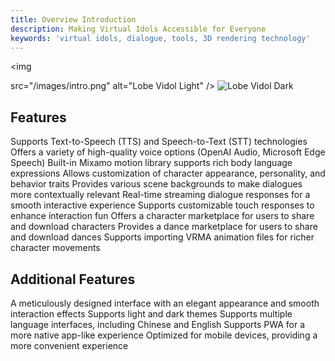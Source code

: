 ```yaml
---
title: Overview Introduction
description: Making Virtual Idols Accessible for Everyone
keywords: 'virtual idols, dialogue, tools, 3D rendering technology'
---
```


<img

src="/images/intro.png"
alt="Lobe Vidol Light"
/> <img
className="hidden dark:block"
src="/images/intro.png"
alt="Lobe Vidol Dark"
/>

## Features

<CardGroup cols={2}>
  <Card title="Voice Conversion" icon="microphone">
    Supports Text-to-Speech (TTS) and Speech-to-Text (STT) technologies
  </Card>
  <Card title="Multiple Voice Sources" icon="volume-high">
    Offers a variety of high-quality voice options (OpenAI Audio, Microsoft Edge Speech)
  </Card>
  <Card title="Motion Poses" icon="person-walking">
    Built-in Mixamo motion library supports rich body language expressions
  </Card>
  <Card title="Character Editing" icon="user-pen">
    Allows customization of character appearance, personality, and behavior traits
  </Card>
  <Card title="Background Settings" icon="image">
    Provides various scene backgrounds to make dialogues more contextually relevant
  </Card>
  <Card title="Streaming Responses" icon="comments">
    Real-time streaming dialogue responses for a smooth interactive experience
  </Card>
  <Card title="Touch Interaction" icon="hand-pointer">
    Supports customizable touch responses to enhance interaction fun
  </Card>
  <Card title="Character Marketplace" icon="store">
    Offers a character marketplace for users to share and download characters
  </Card>
  <Card title="Dance Marketplace" icon="music">
    Provides a dance marketplace for users to share and download dances
  </Card>
  <Card title="Character Animation" icon="film">
    Supports importing VRMA animation files for richer character movements
  </Card>
</CardGroup>

## Additional Features

<CardGroup cols={2}>
  <Card title="Elegant Interface" icon="palette">
    A meticulously designed interface with an elegant appearance and smooth interaction effects
  </Card>
  <Card title="Theme Support" icon="moon">
    Supports light and dark themes
  </Card>
  <Card title="Multilingual" icon="language">
    Supports multiple language interfaces, including Chinese and English
  </Card>
  <Card title="PWA Support" icon="mobile">
    Supports PWA for a more native app-like experience
  </Card>
  <Card title="Mobile Adaptation" icon="mobile">
    Optimized for mobile devices, providing a more convenient experience
  </Card>
</CardGroup>

